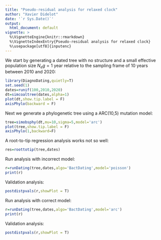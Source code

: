 ```yaml
---
title: "Pseudo-residual analysis for relaxed clock"
author: "Xavier Didelot"
date: '`r Sys.Date()`'
output:
  html_document: default
vignette: >
  %\VignetteEngine{knitr::rmarkdown}
  %\VignetteIndexEntry{Pseudo-residual analysis for relaxed clock}
  %\usepackage[utf8]{inputenc}
---
```


We start by generating a dated tree with no structure and a small effective population size 
$N_e g=1$ year relative to the sampling frame of 10 years between 2010 and 2020:

```r
library(DiagnoDating,quietly=T)
set.seed(1)
dates=runif(100,2010,2020)
dt=simcoaltree(dates,alpha=1)
plot(dt,show.tip.label = F)
axisPhylo(backward = F)
```

Next we generate a phylogenetic tree using a ARC(10,5) mutation model:
```r
tree=simobsphy(dt,mu=10,sigma=5,model='arc')
plot(tree,show.tip.label = F)
axisPhylo(1,backward=F)
```

A root-to-tip regression analysis works not so well:

```r
res=roottotip(tree,dates)
```

Run analysis with incorrect model:
```r
r=runDating(tree,dates,algo='BactDating',model='poisson')
print(r)
```

Validation analysis:
```r
postdistpvals(r,showPlot = T)
```

Run analysis with correct model:
```r
r=runDating(tree,dates,algo='BactDating',model='arc')
print(r)
```

Validation analysis:
```r
postdistpvals(r,showPlot = T)
```
